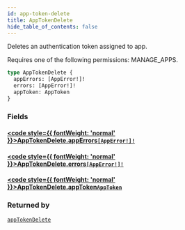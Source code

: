```yaml
---
id: app-token-delete
title: AppTokenDelete
hide_table_of_contents: false
---
```








Deletes an authentication token assigned to app. 

Requires one of the following permissions: MANAGE_APPS.

```graphql
type AppTokenDelete {
  appErrors: [AppError!]!
  errors: [AppError!]!
  appToken: AppToken
}
```


### Fields

#### [<code style={{ fontWeight: 'normal' }}>AppTokenDelete.<b>appErrors</b></code>](#)<Bullet />[`[AppError!]!`](../../../developer/api-reference/objects/app-error) <Badge class="secondary" text="non-null"/> <Badge class="secondary" text="object"/>
> 
> 

#### [<code style={{ fontWeight: 'normal' }}>AppTokenDelete.<b>errors</b></code>](#)<Bullet />[`[AppError!]!`](../../../developer/api-reference/objects/app-error) <Badge class="secondary" text="non-null"/> <Badge class="secondary" text="object"/>
> 
> 

#### [<code style={{ fontWeight: 'normal' }}>AppTokenDelete.<b>appToken</b></code>](#)<Bullet />[`AppToken`](../../../developer/api-reference/objects/app-token) <Badge class="secondary" text="object"/>
> 
> 



### Returned by

[`appTokenDelete`](../../../developer/api-reference/mutations/app-token-delete)  <Badge class="secondary" text="mutation"/>



